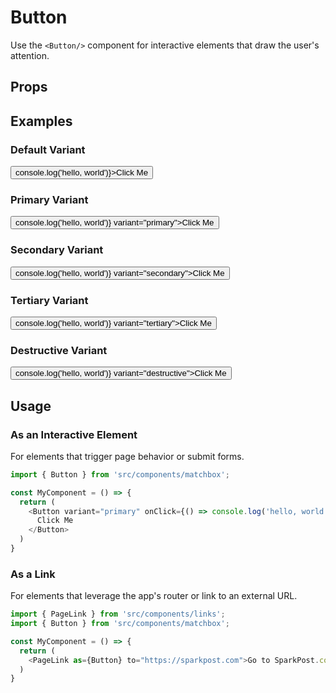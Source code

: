 
<Meta title="Buttons|Button" component={Button} />

# Button

Use the `<Button/>` component for interactive elements that draw the user's attention.

## Props

<Props of={Button}/>

## Examples

### Default Variant

<Preview>
  <Button onClick={() => console.log('hello, world')}>Click Me</Button>
</Preview>

### Primary Variant

<Preview>
  <Button onClick={() => console.log('hello, world')} variant="primary">Click Me</Button>
</Preview>

### Secondary Variant

<Preview>
  <Button onClick={() => console.log('hello, world')} variant="secondary">Click Me</Button>
</Preview>

### Tertiary Variant

<Preview>
  <Button onClick={() => console.log('hello, world')} variant="tertiary">Click Me</Button>
</Preview>

### Destructive Variant

<Preview>
  <Button onClick={() => console.log('hello, world')} variant="destructive">Click Me</Button>
</Preview>

## Usage

### As an Interactive Element

For elements that trigger page behavior or submit forms.

```js
import { Button } from 'src/components/matchbox';

const MyComponent = () => {
  return (
    <Button variant="primary" onClick={() => console.log('hello, world')}>
      Click Me
    </Button>
  )
}
```

### As a Link

For elements that leverage the app's router or link to an external URL.

```js
import { PageLink } from 'src/components/links';
import { Button } from 'src/components/matchbox';

const MyComponent = () => {
  return (
    <PageLink as={Button} to="https://sparkpost.com">Go to SparkPost.com</PageLink>
  )
}
```

